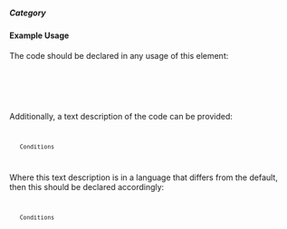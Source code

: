 ===== Category ===== 
{{for revision 1.03}}

==== Example Usage ====

The code should be declared in any usage of this element:

<code xml>
    <category code="A04"/>
</code>

Additionally, a text description of the code can be provided:

<code xml>
    <category code="A04">Conditions</category>
</code>

Where this text description is in a language that differs from the default, then this should be declared accordingly:

<code xml>
    <category code="A04" xml:lang="en">Conditions</category>
</code>
